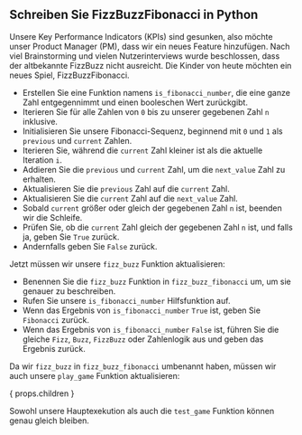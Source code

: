 
## Schreiben Sie FizzBuzzFibonacci in Python

Unsere Key Performance Indicators (KPIs) sind gesunken,
also möchte unser Product Manager (PM), dass wir ein neues Feature hinzufügen.
Nach viel Brainstorming und vielen Nutzerinterviews
wurde beschlossen, dass der altbekannte FizzBuzz nicht ausreicht.
Die Kinder von heute möchten ein neues Spiel, FizzBuzzFibonacci.

<FizzBuzzFibonacciRules />

<IsFibonacciNumberCode />

- Erstellen Sie eine Funktion namens `is_fibonacci_number`, die eine ganze Zahl entgegennimmt und einen booleschen Wert zurückgibt.
- Iterieren Sie für alle Zahlen von `0` bis zu unserer gegebenen Zahl `n` inklusive.
- Initialisieren Sie unsere Fibonacci-Sequenz, beginnend mit `0` und `1` als `previous` und `current` Zahlen.
- Iterieren Sie, während die `current` Zahl kleiner ist als die aktuelle Iteration `i`.
- Addieren Sie die `previous` und `current` Zahl, um die `next_value` Zahl zu erhalten.
- Aktualisieren Sie die `previous` Zahl auf die `current` Zahl.
- Aktualisieren Sie die `current` Zahl auf die `next_value` Zahl.
- Sobald `current` größer oder gleich der gegebenen Zahl `n` ist, beenden wir die Schleife.
- Prüfen Sie, ob die `current` Zahl gleich der gegebenen Zahl `n` ist, und falls ja, geben Sie `True` zurück.
- Andernfalls geben Sie `False` zurück.

Jetzt müssen wir unsere `fizz_buzz` Funktion aktualisieren:

<FizzBuzzFibonacciCode />

- Benennen Sie die `fizz_buzz` Funktion in `fizz_buzz_fibonacci` um, um sie genauer zu beschreiben.
- Rufen Sie unsere `is_fibonacci_number` Hilfsfunktion auf.
- Wenn das Ergebnis von `is_fibonacci_number` `True` ist, geben Sie `Fibonacci` zurück.
- Wenn das Ergebnis von `is_fibonacci_number` `False` ist, führen Sie die gleiche `Fizz`, `Buzz`, `FizzBuzz` oder Zahlenlogik aus und geben das Ergebnis zurück.

Da wir `fizz_buzz` in `fizz_buzz_fibonacci` umbenannt haben, müssen wir auch unsere `play_game` Funktion aktualisieren:

{ props.children }

Sowohl unsere Hauptexekution als auch die `test_game` Funktion können genau gleich bleiben.
